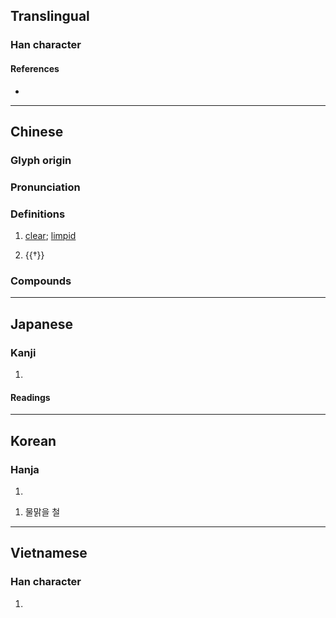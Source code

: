 {{character info/new}}
==Translingual==

===Han character===
{{Han char|rn=85|rad=水|as=12|sn=15|four=38140|canj=EYBK|ids=⿰氵⿰育攵}}

====References====
* {{Han ref|kx=0651.290|dkj=18319|dj=1062.010|hdz=31747.040|uh=6F88|ud=28552|bh=BAAB|bd=47787}}

----

==Chinese==
{{zh-forms}}

===Glyph origin===
{{Han etym}}
{{Han compound|水|徹|t1=water|abb2=y|ls=psc|c1=s|c2=p}}

===Pronunciation===
{{zh-pron
|m=chè
|m-s=
|c=cit3
|c-t=
|g=
|h=pfs=
|j=
|mb=chă̤
|md=
|mn=theh/thiat/qz,xm,zz:tia̍t
|mn_note=theh - vernacular; thiat/tia̍t - literary
|mn-t=tiêg4/tiag4
|mn-t_note=tiêg4 - Chaozhou; tiag4 - Shantou
|w=
|x=
|mc=y
|oc=y
|cat=adv
}}

===Definitions===
{{zh-hanzi}}

# {{lb|zh|of liquid}} [[clear]]; [[limpid]]
# {{†}} {{zh-alt-form|徹|[[thorough]]}}

===Compounds===
{{zh-der|大澈大悟|明澈|清澈|澄澈|澈底:chèdǐ|澈悟|澈查|痛澈心脾|痛澈骨髓|透澈}}

----

==Japanese==

===Kanji===
{{ja-kanji|grade=|rs=水12}}

# {{rfdef|ja|sort=水12}}

====Readings====
{{ja-readings
|goon=でち
|kanon=てつ
|kun=きよ-い}}

----

==Korean==

===Hanja===
{{ko-hanja|hangeul=철|eumhun=물 맑을|rv=cheol|mr=ch'ŏl|y=chel}}

# {{rfdef|ko}}

# 물맑을 철

----

==Vietnamese==

===Han character===
{{vi-hantu|[[triệt]]|rs=水12}}

# {{rfdef|vi|sort=水12}}